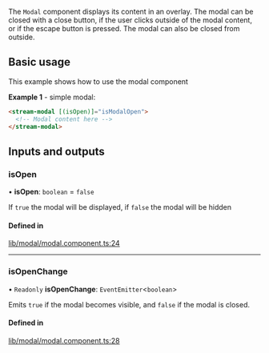 The `Modal` component displays its content in an overlay. The modal can be closed with a close button, if the user clicks outside of the modal content, or if the escape button is pressed. The modal can also be closed from outside.

## Basic usage

This example shows how to use the modal component

**Example 1** - simple modal:

```html
<stream-modal [(isOpen)]="isModalOpen">
  <!-- Modal content here -->
</stream-modal>
```

[//]: # "Start of generated content"
## Inputs and outputs 


### isOpen

• **isOpen**: `boolean` = `false`

If `true` the modal will be displayed, if `false` the modal will be hidden

#### Defined in

[lib/modal/modal.component.ts:24](https://github.com/GetStream/stream-chat-angular/blob/c5c9ba4/projects/stream-chat-angular/src/lib/modal/modal.component.ts#L24)

___

### isOpenChange

• `Readonly` **isOpenChange**: `EventEmitter`<`boolean`\>

Emits `true` if the modal becomes visible, and `false` if the modal is closed.

#### Defined in

[lib/modal/modal.component.ts:28](https://github.com/GetStream/stream-chat-angular/blob/c5c9ba4/projects/stream-chat-angular/src/lib/modal/modal.component.ts#L28)

[//]: # "End of generated content"
